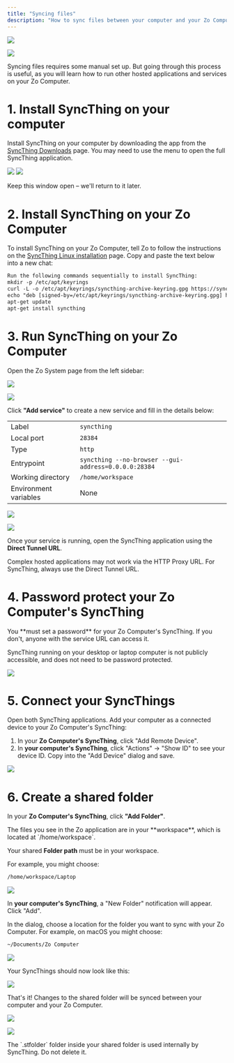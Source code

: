 ```yaml
---
title: "Syncing files"
description: "How to sync files between your computer and your Zo Computer"
---
```


<Frame caption="A synced folder in Zo Computer and macOS Finder">
  <img
    className="block dark:hidden"
    src="/screenshots/syncthing-synced-light.png"
  />

  <img
    className="hidden dark:block"
    src="/screenshots/syncthing-synced-dark.png"
  />
</Frame>

<Tip>
  Syncing files requires some manual set up. But going through this process is useful, as you will learn how to run other hosted applications and services on your Zo Computer.
</Tip>

# 1. Install SyncThing on your computer

Install SyncThing on your computer by downloading the app from the [SyncThing Downloads](https://syncthing.net/downloads/) page. You may need to use the menu to open the full SyncThing application.

<Frame caption="Click Open from the SyncThing menu to open the application">
  <img
    className="block"
    src="/screenshots/syncthing-menubar.png"
  />
</Frame>

<Frame caption="The SyncThing application runs in your browser">
  <img
    className="block"
    src="/screenshots/syncthing-first-open.png"
  />
</Frame>

Keep this window open – we'll return to it later.

# 2. Install SyncThing on your Zo Computer

To install SyncThing on your Zo Computer, tell Zo to follow the instructions on the [SyncThing Linux installation](https://apt.syncthing.net/) page. Copy and paste the text below into a new chat:

```txt
Run the following commands sequentially to install SyncThing:
mkdir -p /etc/apt/keyrings
curl -L -o /etc/apt/keyrings/syncthing-archive-keyring.gpg https://syncthing.net/release-key.gpg
echo "deb [signed-by=/etc/apt/keyrings/syncthing-archive-keyring.gpg] https://apt.syncthing.net/ syncthing stable-v2" | tee /etc/apt/sources.list.d/syncthing.list
apt-get update
apt-get install syncthing
```

# 3. Run SyncThing on your Zo Computer

Open the Zo System page from the left sidebar:

<Frame caption="The Zo Computer System page">
  <img
    className="block dark:hidden"
    src="/screenshots/system-light.png"
  />

  <img
    className="hidden dark:block"
    src="/screenshots/system-dark.png"
  />
</Frame>

Click **"Add service"** to create a new service and fill in the details below:

|                       |                                                      |
| --------------------- | ---------------------------------------------------- |
| Label                 | `syncthing`                                          |
| Local port            | `28384`                                              |
| Type                  | `http`                                               |
| Entrypoint            | `syncthing --no-browser --gui-address=0.0.0.0:28384` |
| Working directory     | `/home/workspace`                                    |
| Environment variables | None                                                 |

<Frame caption="A running SyncThing service">
  <img
    className="block dark:hidden"
    src="/screenshots/syncthing-service-light.png"
  />

  <img
    className="hidden dark:block"
    src="/screenshots/syncthing-service-dark.png"
  />
</Frame>

Once your service is running, open the SyncThing application using the **Direct Tunnel URL**.

<Info>
  Complex hosted applications may not work via the HTTP Proxy URL. For SyncThing, always use the Direct Tunnel URL.
</Info>

# 4. Password protect your Zo Computer's SyncThing

<Warning>
  You **must set a password** for your Zo Computer's SyncThing. If you don't, anyone with the service URL can access it.

  SyncThing running on your desktop or laptop computer is not publicly accessible, and does not need to be password protected.
</Warning>

<Frame caption="Setting a user and password in your Zo Computer SyncThing">
  <img
    className="block"
    src="/screenshots/syncthing-password.png"
  />
</Frame>

# 5. Connect your SyncThings

Open both SyncThing applications. Add your computer as a connected device to your Zo Computer's SyncThing:

1. In your **Zo Computer's SyncThing**, click "Add Remote Device".
2. In **your computer's SyncThing**, click "Actions" → "Show ID" to see your device ID. Copy into the "Add Device" dialog and save.

<Frame caption="Connecting a device to SyncThing">
  <img
    className="block"
    src="/screenshots/syncthing-add-device.png"
  />
</Frame>

# 6. Create a shared folder

In your **Zo Computer's SyncThing**, click **"Add Folder"**.

<Info>
  The files you see in the Zo application are in your **workspace**, which is located at `/home/workspace`.

  Your shared **Folder path** must be in your workspace.
</Info>

For example, you might choose:

```sh
/home/workspace/Laptop
```

<Frame caption="Creating a shared folder in your Zo Computer's SyncThing">
  <img
    className="block"
    src="/screenshots/syncthing-folder.png"
  />
</Frame>

In **your computer's SyncThing**, a "New Folder" notification will appear. Click "Add".

In the dialog, choose a location for the folder you want to sync with your Zo Computer. For example, on macOS you might choose:

```sh
~/Documents/Zo Computer
```

<Frame caption="Creating a shared folder in your Zo Computer's SyncThing">
  <img
    className="block"
    src="/screenshots/syncthing-folder-confirm.png"
  />
</Frame>

Your SyncThings should now look like this:

<Frame caption="Our two computers are connected">
  <img
    className="block"
    src="/screenshots/syncthing-connected.png"
  />
</Frame>

That's it\! Changes to the shared folder will be synced between your computer and your Zo Computer.

<Frame caption="A synced folder in Zo Computer and macOS Finder">
  <img
    className="block dark:hidden"
    src="/screenshots/syncthing-synced-light.png"
  />

  <img
    className="hidden dark:block"
    src="/screenshots/syncthing-synced-dark.png"
  />
</Frame>

<Warning>
  The `.stfolder` folder inside your shared folder is used internally by SyncThing. Do not delete it.
</Warning>
